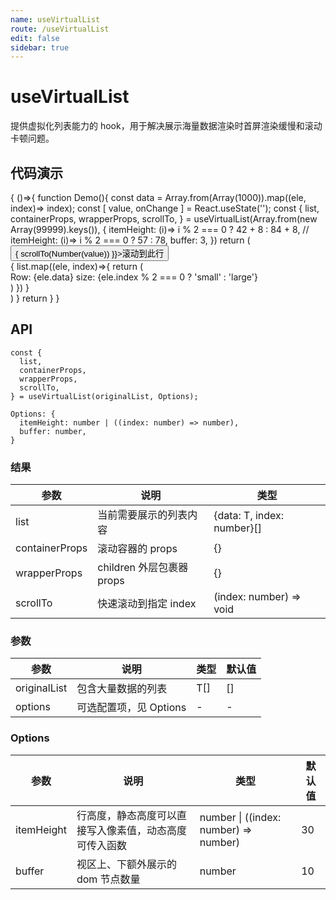 ```yaml
---
name: useVirtualList
route: /useVirtualList
edit: false
sidebar: true
---
```



# useVirtualList

提供虚拟化列表能力的 hook，用于解决展示海量数据渲染时首屏渲染缓慢和滚动卡顿问题。

## 代码演示

<Playground>
{
  ()=>{
    function Demo(){
      const data = Array.from(Array(1000)).map((ele, index)=> index);
      const [ value, onChange ] = React.useState('');
      const {
        list,
        containerProps,
        wrapperProps,
        scrollTo,
      } = useVirtualList(Array.from(new Array(99999).keys()), {
        itemHeight: (i)=> i % 2 === 0 ? 42 + 8 : 84 + 8,
        // itemHeight: (i)=> i % 2 === 0 ? 57 : 78,
        buffer: 3,
      })
      return (
        <div>
          <div style={{ textAlign: 'right' }}>
            <InputNumber placeholder='行数' value={value} onChange={onChange} />
            <Button style={{marginLeft: 8}} onClick={()=>{ scrollTo(Number(value)) }}>滚动到此行</Button>
          </div>
          <div {...containerProps()} style={{ height: '300px', overflow: 'auto' }}>
            <div {...wrapperProps()}>
              {
                list.map((ele, index)=>{
                  return (
                    <div 
                      style={{
                        height: ele.index % 2 === 0 ? 42 : 84,
                        display: 'flex',
                        justifyContent: 'center',
                        alignItems: 'center',
                        border: '1px solid #e8e8e8',
                        marginBottom: 8,
                      }}
                      key={ele.index}
                    >
                      Row: {ele.data} size: {ele.index % 2 === 0 ? 'small' : 'large'}
                    </div>
                  )
                })
              }
            </div>
          </div>
        </div>
      )
    }
    return <Demo />
  }
}
</Playground>

## API

```
const {
  list,
  containerProps,
  wrapperProps,
  scrollTo,
} = useVirtualList(originalList, Options);

Options: {
  itemHeight: number | ((index: number) => number),
  buffer: number,
}
```

### 结果

| 参数     | 说明                                     | 类型       |
|----------|------------------------------------------|------------|
| list  | 当前需要展示的列表内容                             | {data: T, index: number}[]    |
| containerProps     | 滚动容器的 props                             | {}        |
| wrapperProps | children 外层包裹器 props   | {} |
| scrollTo    | 快速滚动到指定 index                          | (index: number) => void        |

### 参数

| 参数    | 说明                                         | 类型                   | 默认值 |
|---------|----------------------------------------------|------------------------|--------|
| originalList | 包含大量数据的列表 | T[] | []      |
| options | 可选配置项，见 Options                       | -                      | -      |


### Options

| 参数 | 说明         | 类型   | 默认值 |
|------|--------------|--------|--------|
| itemHeight | 行高度，静态高度可以直接写入像素值，动态高度可传入函数 | number \| ((index: number) => number) | 30    |
| buffer | 视区上、下额外展示的 dom 节点数量 | number | 10    |